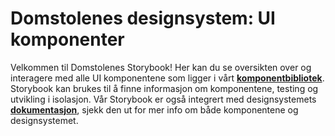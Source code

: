 
<Meta title="Design system/Introduction" />

<style>{`
  .sbdocs {
    font-family: 'IBM Plex Sans', sans-serif;
  }
  .sbdocs-a {
    color: var(--dds-color-interactive-base);
    text-decoration: underline;
  }
  .subheading {
    --mediumdark: '#999999';
    font-weight: 900;
    font-size: 13px;
    color: #999;
    letter-spacing: 6px;
    line-height: 24px;
    text-transform: uppercase;
    margin-bottom: 12px;
    margin-top: 40px;
  }

  .link-list {
    display: grid;
    grid-template-columns: 1fr;
    grid-template-rows: 1fr 1fr;
    row-gap: 10px;
  }

  @media (min-width: 620px) {
    .link-list {
      row-gap: 20px;
      column-gap: 20px;
      grid-template-columns: 1fr 1fr;
    }
  }

  @media all and (-ms-high-contrast:none) {
  .link-list {
      display: -ms-grid;
      -ms-grid-columns: 1fr 1fr;
      -ms-grid-rows: 1fr 1fr;
    }
  }

  .link-item {
    display: block;
    padding: 20px 30px 20px 15px;
    border: 1px solid #00000010;
    border-radius: 5px;
    transition: background 150ms ease-out, border 150ms ease-out, transform 150ms ease-out;
    color: #333333;
    display: flex;
    align-items: flex-start;
  }

  .link-item:hover {
    border-color: #1EA7FD50;
    transform: translate3d(0, -3px, 0);
    box-shadow: rgba(0, 0, 0, 0.08) 0 3px 10px 0;
  }

  .link-item:active {
    border-color: #1EA7FD;
    transform: translate3d(0, 0, 0);
  }

  .link-item strong {
    font-weight: 700;
    display: block;
    margin-bottom: 2px;
  }
  
  .link-item img {
    height: 40px;
    width: 40px;
    margin-right: 15px;
    flex: none;
  }

  .link-item span {
    font-size: 14px;
    line-height: 20px;
  }

  .tip {
    display: inline-block;
    border-radius: 1em;
    font-size: 11px;
    line-height: 12px;
    font-weight: 700;
    background: #E7FDD8;
    color: #66BF3C;
    padding: 4px 12px;
    margin-right: 10px;
    vertical-align: top;
  }

  .tip-wrapper {
    font-size: 13px;
    line-height: 20px;
    margin-top: 40px;
    margin-bottom: 40px;
  }

  .tip-wrapper code {
    font-size: 12px;
    display: inline-block;
  }

  
`}</style>

# Domstolenes designsystem: UI komponenter

Velkommen til Domstolenes Storybook! Her kan du se oversikten over og interagere med alle UI komponentene som ligger i vårt [**komponentbibliotek**](https://www.npmjs.com/org/norges-domstoler/dds-components).
Storybook kan brukes til å finne informasjon om komponentene, testing og utvikling i isolasjon.
Vår Storybook er også integrert med designsystemets [**dokumentasjon**](https://design.domstol.no/), sjekk den ut for mer info om både komponentene og designsystemet.
